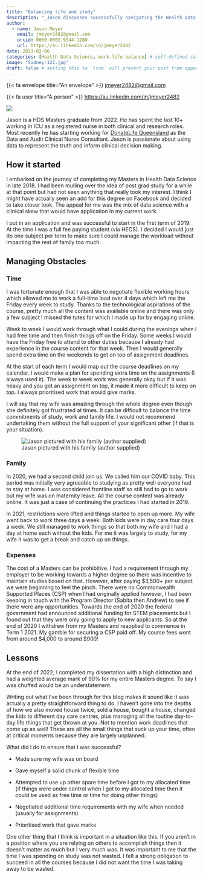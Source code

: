 ```yaml
---
title: "Balancing life and study"
description: "_Jason discusses successfully navigating the Health Data Science Masters while balancing work, family and other life committments_"
author:
  - name: Jason Meyer
    email: jmeyer2482@gmail.com
    orcid: 0000-0002-9344-1280
    url: https://au.linkedin.com/in/jmeyer2482
date: 2023-02-06
categories: [Health Data Science, work-life balance] # self-defined categories
image: "Sidney-122.jpg"
draft: false # setting this to `true` will prevent your post from appearing on your listing page until you're ready!
---
```


<div class="author-meta-content">
{{< fa envelope title="An envelope" >}} <a href="jmeyer2482@gmail.com">jmeyer2482@gmail.com</a>
</div>

<div class="author-meta-content">
{{< fa user title="A person" >}} <a href="https://au.linkedin.com/in/jmeyer2482">https://au.linkedin.com/in/jmeyer2482</a>
</div>


::: {.aside}

::: {.round-border}
![](jason-meyer.jpeg)
:::

Jason is a HDS Masters graduate from 2022. He has spent the last 10+ working in ICU as a registered nurse in both clinical and research roles. Most recently he has starting working for [DonateLife Queensland](https://www.donatelife.gov.au/find-your-local-donatelife-agency/donatelife-queensland) as the Data and Audit Clinical Nurse Consultant. Jason is passionate about using data to represent the truth and inform clinical decision making.

:::

## How it started

I embarked on the journey of completing my Masters in Health Data Science in late 2018. I had been mulling over the idea of post grad study for a while at that point but had not seen anything that really took my interest. I think I might have actually seen an add for this degree on Facebook and decided to take closer look. The appeal for me was the mix of data science with a clinical skew that would have application in my current work.

I put in an application and was successful to start in the first term of 2019. At the time I was a full fee paying student (via HECS). I decided I would just do one subject per term to make sure I could manage the workload without impacting the rest of family too much.

## Managing Obstacles

### Time

I was fortunate enough that I was able to negotiate flexible working hours which allowed me to work a full-time load over 4 days which left me the Friday every week to study. Thanks to the technological aspirations of the course, pretty much all the content was available online and there was only a few subject I missed the tutes for which I made up for by engaging online.

Week to week I would work through what I could during the evenings when I had free time and then finish things off on the Friday. Some weeks I would have the Friday free to attend to other duties because I already had experience in the course content for that week. Then I would generally spend extra time on the weekends to get on top of assignment deadlines.

At the start of each term I would map out the course deadlines on my calendar. I would make a plan for spending extra time on the assignments (I always used it). The week to week work was generally okay but if it was heavy and you got an assignment on top, it made it more difficult to keep on top. I always prioritised work that would give marks.

I will say that my wife was amazing through the whole degree even though she definitely got frustrated at times. It can be difficult to balance the time commitments of study, work and family life. I would not recommend undertaking them without the full support of your significant other (if that is your situation).

![Jason pictured with his family (author supplied)](Sidney-122.jpg)

### Family

In 2020, we had a second child join us. We called him our COVID baby. This period was initially very agreeable to studying as pretty well everyone had to stay at home. I was considered frontline staff so still had to go to work but my wife was on maternity leave. All the course content was already online. It was just a case of continuing the practices I had started in 2019.

In 2021, restrictions were lifted and things started to open up more. My wife went back to work three days a week. Both kids were in day care four days a week. We still managed to work things so that both my wife and I had a day at home each without the kids. For me it was largely to study, for my wife it was to get a break and catch up on things.

### Expenses

The cost of a Masters can be prohibitive. I had a requirement through my employer to be working towards a higher degree so there was incentive to maintain studies based on that. However, after paying \$3,500+ per subject we were beginning to feel the pinch. There were no Commonwealth Supported Places (CSP) when I had originally applied however, I had been keeping in touch with the Program Director (Sabita then Andrew) to see if there were any opportunities. Towards the end of 2020 the federal government had announced additional funding for STEM placements but I found out that they were only going to apply to new applicants. So at the end of 2020 I withdrew from my Masters and reapplied to commence in Term 1 2021. My gamble for securing a CSP paid off. My course fees went from around \$4,000 to around \$900!

## Lessons

At the end of 2022, I completed my dissertation with a high distinction and had a weighted average mark of 90% for my entire Masters degree. To say I was chuffed would be an understatement.

Writing out what I've been through for this blog makes it sound like it was actually a pretty straightforward thing to do. I haven't gone into the depths of how we also moved house twice, sold a house, bought a house, changed the kids to different day care centres, plus managing all the routine day-to-day life things that get thrown at you. Not to mention work deadlines that come up as well! These are all the small things that suck up your time, often at critical moments because they are largely unplanned.

What did I do to ensure that I was successful?

-   Made sure my wife was on board

-   Gave myself a solid chunk of flexible time

-   Attempted to use up other spare time before I got to my allocated time (if things were under control when I got to my allocated time then it could be used as free time or time for doing other things)

-   Negotiated additional time requirements with my wife when needed (usually for assignments)

-   Prioritised work that gave marks

One other thing that I think is important in a situation like this. If you aren't in a position where you are relying on others to accomplish things then it doesn't matter as much but I very much was. It was important to me that the time I was spending on study was not wasted. I felt a strong obligation to succeed in all the courses because I did not want the time I was taking away to be wasted.
